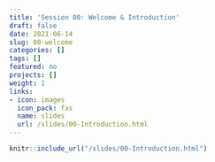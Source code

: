 ```yaml
---
title: 'Session 00: Welcome & Introduction'
draft: false
date: 2021-06-14
slug: 00-welcome
categories: []
tags: []
featured: no
projects: []
weight: 1
links:
- icon: images
  icon_pack: fas
  name: slides
  url: /slides/00-Introduction.html
---
```


```r
knitr::include_url("/slides/00-Introduction.html")
```
